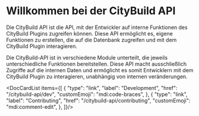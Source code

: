 
# Willkommen bei der CityBuild API

Die CityBuild API ist die API, mit der Entwickler auf interne Funktionen des CityBuild Plugins zugreifen können.
Diese API ermöglicht es, eigene Funktionen zu erstellen, die auf die Datenbank zugreifen und mit dem CityBuild Plugin interagieren.

Die CityBuild-API ist in verschiedene Module unterteilt, die jeweils unterschiedliche Funktionen bereitstellen.
Diese API macht ausschließlich Zugriffe auf die internen Daten und ermöglicht es somit Entwicklern mit dem CityBuild Plugin zu interagieren, unabhängig von internen veränderungen.

<DocCardList items={[
  {
    "type": "link",
    "label": "Development",
    "href": "/citybuild-api/dev",
    "customEmoji": "mdi:code-braces",
  },
  {
    "type": "link",
    "label": "Contributing",
    "href": "/citybuild-api/contributing",
    "customEmoji": "mdi:comment-edit",
  },
]}/>
